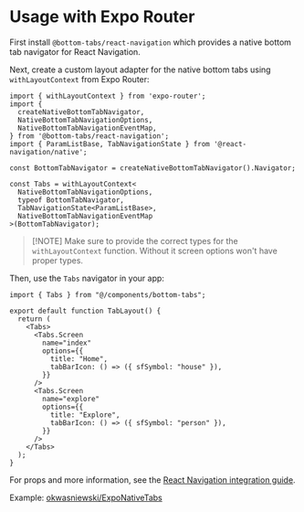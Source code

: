 
# Usage with Expo Router

First install `@bottom-tabs/react-navigation` which provides a native bottom tab navigator for React Navigation.

<PackageManagerTabs command="install @bottom-tabs/react-navigation" />

Next, create a custom layout adapter for the native bottom tabs using `withLayoutContext` from Expo Router:

```tsx
import { withLayoutContext } from 'expo-router';
import {
  createNativeBottomTabNavigator,
  NativeBottomTabNavigationOptions,
  NativeBottomTabNavigationEventMap,
} from '@bottom-tabs/react-navigation';
import { ParamListBase, TabNavigationState } from '@react-navigation/native';

const BottomTabNavigator = createNativeBottomTabNavigator().Navigator;

const Tabs = withLayoutContext<
  NativeBottomTabNavigationOptions,
  typeof BottomTabNavigator,
  TabNavigationState<ParamListBase>,
  NativeBottomTabNavigationEventMap
>(BottomTabNavigator);
```

> [!NOTE] Make sure to provide the correct types for the `withLayoutContext` function. Without it screen options won't have proper types.

Then, use the `Tabs` navigator in your app:

```tsx
import { Tabs } from "@/components/bottom-tabs";

export default function TabLayout() {
  return (
    <Tabs>
      <Tabs.Screen
        name="index"
        options={{
          title: "Home",
          tabBarIcon: () => ({ sfSymbol: "house" }),
        }}
      />
      <Tabs.Screen
        name="explore"
        options={{
          title: "Explore",
          tabBarIcon: () => ({ sfSymbol: "person" }),
        }}
      />
    </Tabs>
  );
}
```

For props and more information, see the [React Navigation integration guide](/docs/guides/usage-with-react-navigation).

Example: [okwasniewski/ExpoNativeTabs](https://github.com/okwasniewski/ExpoNativeTabs)


